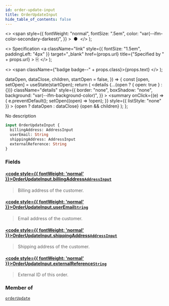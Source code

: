 ```yaml
---
id: order-update-input
title: OrderUpdateInput
hide_table_of_contents: false
---
```


  <>
    <span
      style={{
        fontWeight: "normal",
        fontSize: ".5em",
        color: "var(--ifm-color-secondary-darkest)",
      }}
    >
      &nbsp;●&nbsp;
    </span>
  </>
);

  <>
    Specification
    <a
      className="link"
      style={{ fontSize: "1.5em", paddingLeft: "4px" }}
      target="\_blank"
      href={props.url}
      title={"Specified by " + props.url}
    >
      ⎘
    </a>
  </>
);

  <>
    <span className={"badge badge--" + props.class}>{props.text}</span>
  </>
);


  dataOpen,
  dataClose,
  children,
  startOpen = false,
}) => {
  const [open, setOpen] = useState(startOpen);
  return (
    <details
      {...(open ? { open: true } : {})}
      className="details"
      style={{
        border: "none",
        boxShadow: "none",
        background: "var(--ifm-background-color)",
      }}
    >
      <summary
        onClick={(e) => {
          e.preventDefault();
          setOpen((open) => !open);
        }}
        style={{ listStyle: "none" }}
      >
        {open ? dataOpen : dataClose}
      </summary>
      {open && children}
    </details>
  );
};

No description

```graphql
input OrderUpdateInput {
  billingAddress: AddressInput
  userEmail: String
  shippingAddress: AddressInput
  externalReference: String
}
```

### Fields

#### [<code style={{ fontWeight: 'normal' }}>OrderUpdateInput.<b>billingAddress</b></code>](#)<Bullet />[`AddressInput`](../../../api-reference/miscellaneous/inputs/address-input) <Badge class="secondary" text="input"/>

> Billing address of the customer.

#### [<code style={{ fontWeight: 'normal' }}>OrderUpdateInput.<b>userEmail</b></code>](#)<Bullet />[`String`](../../../api-reference/miscellaneous/scalars/string) <Badge class="secondary" text="scalar"/>

> Email address of the customer.

#### [<code style={{ fontWeight: 'normal' }}>OrderUpdateInput.<b>shippingAddress</b></code>](#)<Bullet />[`AddressInput`](../../../api-reference/miscellaneous/inputs/address-input) <Badge class="secondary" text="input"/>

> Shipping address of the customer.

#### [<code style={{ fontWeight: 'normal' }}>OrderUpdateInput.<b>externalReference</b></code>](#)<Bullet />[`String`](../../../api-reference/miscellaneous/scalars/string) <Badge class="secondary" text="scalar"/>

> External ID of this order.
>
> <Badge text="Added in Saleor 3.10" class="secondary margin-bottom--sm" />

### Member of

[`orderUpdate`](../../../api-reference/orders/mutations/order-update) <Badge class="secondary" text="mutation"/>

